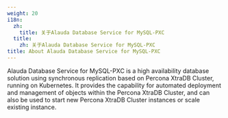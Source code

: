```yaml
---
weight: 20
i18n:
  zh:
    title: 关于Alauda Database Service for MySQL-PXC
  title:
    zh: 关于Alauda Database Service for MySQL-PXC
title: About Alauda Database Service for MySQL-PXC
---
```


Alauda Database Service for MySQL-PXC is a high availability database solution using synchronous replication based on Percona XtraDB Cluster, running on Kubernetes. It provides the capability for automated deployment and management of objects within the Percona XtraDB Cluster, and can also be used to start new Percona XtraDB Cluster instances or scale existing instance.

<ExternalSite name="mysql-pxc" href="/intro" />
